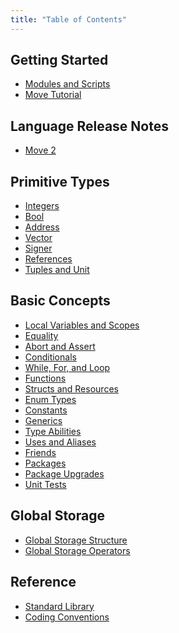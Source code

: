 ```yaml
---
title: "Table of Contents"
---
```


## Getting Started

- [Modules and Scripts](/build/smart-contracts/book/modules-and-scripts)
- [Move Tutorial](/build/smart-contracts/book/move-tutorial)

## Language Release Notes

- [Move 2](/build/smart-contracts/book/move-2)

## Primitive Types

- [Integers](/build/smart-contracts/book/integers)
- [Bool](/build/smart-contracts/book/bool)
- [Address](/build/smart-contracts/book/address)
- [Vector](/build/smart-contracts/book/vector)
- [Signer](/build/smart-contracts/book/signer)
- [References](/build/smart-contracts/book/references)
- [Tuples and Unit](/build/smart-contracts/book/tuples)

## Basic Concepts

- [Local Variables and Scopes](/build/smart-contracts/book/variables)
- [Equality](/build/smart-contracts/book/equality)
- [Abort and Assert](/build/smart-contracts/book/abort-and-assert)
- [Conditionals](/build/smart-contracts/book/conditionals)
- [While, For, and Loop](/build/smart-contracts/book/loops)
- [Functions](/build/smart-contracts/book/functions)
- [Structs and Resources](/build/smart-contracts/book/structs-and-resources)
- [Enum Types](/build/smart-contracts/book/enums)
- [Constants](/build/smart-contracts/book/constants)
- [Generics](/build/smart-contracts/book/generics)
- [Type Abilities](/build/smart-contracts/book/abilities)
- [Uses and Aliases](/build/smart-contracts/book/uses)
- [Friends](/build/smart-contracts/book/friends)
- [Packages](/build/smart-contracts/book/packages)
- [Package Upgrades](/build/smart-contracts/book/package-upgrades)
- [Unit Tests](/build/smart-contracts/book/unit-testing)

## Global Storage

- [Global Storage Structure](/build/smart-contracts/book/global-storage-structure)
- [Global Storage Operators](/build/smart-contracts/book/global-storage-operators)

## Reference

- [Standard Library](/build/smart-contracts/book/standard-library)
- [Coding Conventions](/build/smart-contracts/book/coding-conventions)
